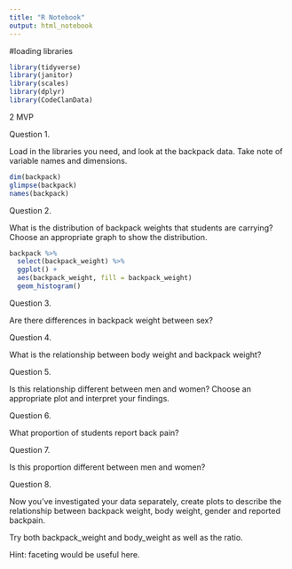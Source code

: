 ```yaml
---
title: "R Notebook"
output: html_notebook
---
```


#loading libraries
```r
library(tidyverse)
library(janitor)
library(scales)
library(dplyr)
library(CodeClanData)
```

2 MVP


Question 1.

Load in the libraries you need, and look at the backpack data. Take note of variable names and dimensions.

```r
dim(backpack)
glimpse(backpack)
names(backpack)
```


Question 2.

What is the distribution of backpack weights that students are carrying? Choose an appropriate graph to show the distribution.


```r
backpack %>% 
  select(backpack_weight) %>% 
  ggplot() + 
  aes(backpack_weight, fill = backpack_weight)
  geom_histogram()


```


Question 3.

Are there differences in backpack weight between sex?

Question 4.

What is the relationship between body weight and backpack weight?

Question 5.

Is this relationship different between men and women? Choose an appropriate plot and interpret your findings.

Question 6.

What proportion of students report back pain?

Question 7.

Is this proportion different between men and women?

Question 8.

Now you’ve investigated your data separately, create plots to describe the relationship between backpack weight, body weight, gender and reported backpain.

Try both backpack_weight and body_weight as well as the ratio.

Hint: faceting would be useful here.

